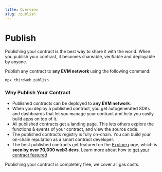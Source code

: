 ```yaml
---
title: Overview
slug: /publish
---
```


# Publish

Publishing your contract is the best way to share it with the world. When you
publish your contract, it becomes shareable, verifiable and deployable by
anyone.

Publish any contract to **any EVM network** using the following command:

```bash
npx thirdweb publish
```

### Why Publish Your Contract

- Published contracts can be deployed to **any EVM network**.
- When you deploy a published contract, you get autogenerated SDKs and dashboards that let you manage your contract and help you easily build apps on top of it.
- All published contracts get a landing page. This lets others explore the functions & events of your contract, and view the source code.
- The published contracts registry is fully on-chain. You can build your on-chain reputation as a smart contract developer.
- The best published contracts get featured on the <a href = "https://thirdweb.com/explore"> Explore </a> page, which is **seen by over 70,000 web3 devs**. Learn more about how to [get your contract featured](https://portal.thirdweb.com/publish/get-featured-on-explore)

Publishing your contract is completely free, we cover all gas costs.
